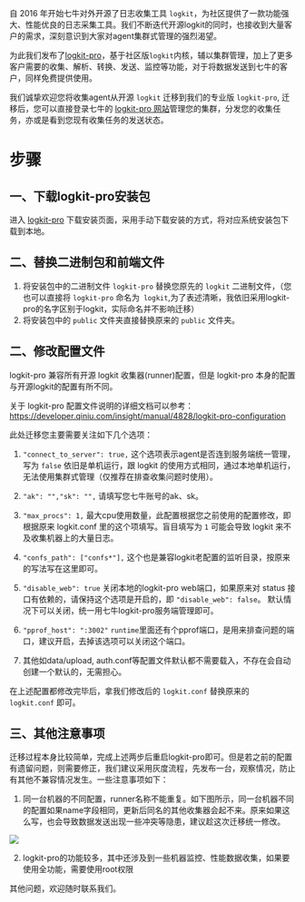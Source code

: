 
自 2016 年开始七牛对外开源了日志收集工具 `logkit`，为社区提供了一款功能强大、性能优良的日志采集工具。我们不断迭代开源logkit的同时，也接收到大量客户的需求，深刻意识到大家对agent集群式管理的强烈渴望。

为此我们发布了[logkit-pro](https://developer.qiniu.com/insight/manual/4738/logkit-pro-induction)，基于社区版`logkit`内核，辅以集群管理，加上了更多客户需要的收集、解析、转换、发送、监控等功能，对于将数据发送到七牛的客户，同样免费提供使用。

我们诚挚欢迎您将收集agent从开源 `logkit` 迁移到我们的专业版 `logkit-pro`, 迁移后，您可以直接登录七牛的 [logkit-pro 网站](https://logkit-pro.qiniu.com)管理您的集群，分发您的收集任务，亦或是看到您现有收集任务的发送状态。


# **步骤**

## 一、下载logkit-pro安装包


进入 [logkit-pro](https://developer.qiniu.com/insight/manual/4682/logkit-pro-install#3) 下载安装页面，采用手动下载安装的方式，将对应系统安装包下载到本地。


## 二、替换二进制包和前端文件

1. 将安装包中的二进制文件 `logkit-pro` 替换您原先的 `logkit` 二进制文件，（您也可以直接将 `logkit-pro` 命名为` logkit`,为了表述清晰，我依旧采用logkit-pro的名字区别于logkit，实际命名并不影响迁移）
2. 将安装包中的 `public` 文件夹直接替换原来的 `public` 文件夹。

## 二、修改配置文件

logkit-pro 兼容所有开源 logkit 收集器(runner)配置，但是 logkit-pro 本身的配置与开源logkit的配置有所不同。

关于 logkit-pro 配置文件说明的详细文档可以参考：https://developer.qiniu.com/insight/manual/4828/logkit-pro-configuration

此处迁移您主要需要关注如下几个选项：

1. `"connect_to_server": true,` 这个选项表示agent是否连到服务端统一管理，写为 `false` 依旧是单机运行，跟 logkit 的使用方式相同，通过本地单机运行，无法使用集群式管理（仅推荐在排查收集问题时使用）。

2. `"ak": "","sk": "",`  请填写您七牛账号的ak、sk。

3. `"max_procs": 1,`  最大cpu使用数量，此配置根据您之前使用的配置修改，即根据原来 logkit.conf 里的这个项填写。盲目填写为 `1` 可能会导致 logkit 来不及收集机器上的大量日志。

4. `"confs_path": ["confs*"],`  这个也是兼容logkit老配置的监听目录，按原来的写法写在这里即可。

5. `"disable_web": true`  关闭本地的logkit-pro web端口，如果原来对 status 接口有依赖的，请保持这个选项是开启的，即  `"disable_web": false`。 默认情况下可以关闭，统一用七牛logkit-pro服务端管理即可。

6. `"pprof_host": ":3002"` `runtime`里面还有个pprof端口，是用来排查问题的端口，建议开启，去掉该选项可以关闭这个端口。

7. 其他如data/upload, auth.conf等配置文件默认都不需要载入，不存在会自动创建一个默认的，无需担心。

在上述配置都修改完毕后，拿我们修改后的 `logkit.conf` 替换原来的 `logkit.conf` 即可。

## 三、其他注意事项

迁移过程本身比较简单，完成上述两步后重启logkit-pro即可。但是若之前的配置有遗留问题，则需要修正，我们建议采用灰度流程，先发布一台，观察情况，防止有其他不兼容情况发生。一些注意事项如下：

1. 同一台机器的不同配置，runner名称不能重复。如下图所示，同一台机器不同的配置如果name字段相同，更新后同名的其他收集器会起不来。原来如果这么写，也会导致数据发送出现一些冲突等隐患，建议趁这次迁移统一修改。

![](https://dn-odum9helk.qbox.me/FlQbzdTqutq2rhpuKCi8pcr9-Rhh)

2. logkit-pro的功能较多，其中还涉及到一些机器监控、性能数据收集，如果要使用全功能，需要使用root权限

其他问题，欢迎随时联系我们。